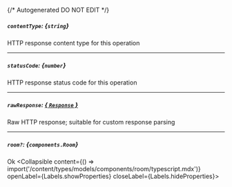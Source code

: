 {/* Autogenerated DO NOT EDIT  */}

##### `contentType`: *{`string`}*
HTTP response content type for this operation

---
##### `statusCode`: *{`number`}*
HTTP response status code for this operation

---
##### `rawResponse`: [*{ `Response` }*](https://developer.mozilla.org/en-US/docs/Web/API/Response)
Raw HTTP response; suitable for custom response parsing

---
##### `room?`: *{`components.Room`}*
Ok
<Collapsible content={() => import('/content/types/models/components/room/typescript.mdx')} openLabel={Labels.showProperties} closeLabel={Labels.hideProperties}>
</Collapsible>



